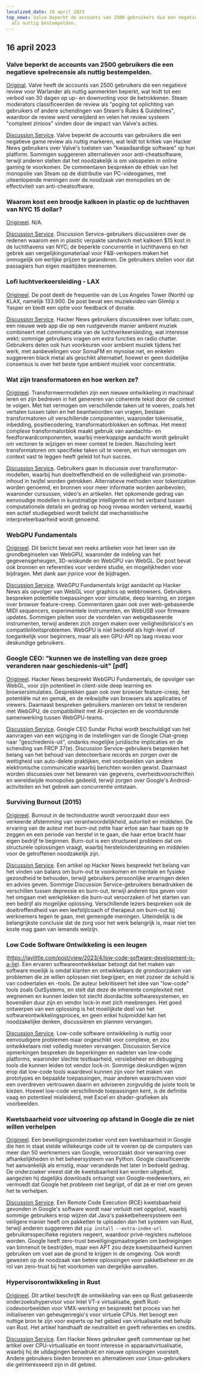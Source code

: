 ```yaml
---
localized_date: 16 april 2023
top_news: Valve beperkt de accounts van 2500 gebruikers die een negatieve spelrecensie
  als nuttig bestempelden.
---
```




<CallToAction />

<Steps>

## 16 april 2023

### Valve beperkt de accounts van 2500 gebruikers die een negatieve spelrecensie als nuttig bestempelden.

[Original](https://tech.slashdot.org/story/23/04/14/175246/valve-restricts-accounts-of-2500-users-who-marked-a-negative-game-review-useful).
Valve heeft de accounts van 2500 gebruikers die een negatieve review voor Warlander als nuttig aanmerkten beperkt, wat leidt tot een verbod van 30 dagen op up- en downvoting voor de betrokkenen. Steam moderators classificeerden de review als "poging tot oplichting van gebruikers of andere schendingen van Steam's Rules & Guidelines", waardoor de review werd verwijderd en velen het review systeem "compleet zinloos" vinden door de impact van Valve's acties.

[Discussion Service](http://news.ycombinator.com/item?id=35577895).
Valve beperkt de accounts van gebruikers die een negatieve game review als nuttig markeren, wat leidt tot kritiek van Hacker News gebruikers over Valve's toelaten van "kwaadaardige software" op hun platform. Sommigen suggereren alternatieven voor anti-cheatsoftware, terwijl anderen stellen dat het noodzakelijk is om valsspelen in online gaming te voorkomen. De commentaren bespreken de ethiek van het monopolie van Steam op de distributie van PC-videogames, met uiteenlopende meningen over de noodzaak van monopolies en de effectiviteit van anti-cheatsoftware.

### Waarom kost een broodje kalkoen in plastic op de luchthaven van NYC 15 dollar?

[Origineel](https://hellgatenyc.com/why-is-airport-turkey-sandwich-expensive).
N/A.

[Discussion Service](http://news.ycombinator.com/item?id=35580847).
Discussion Service-gebruikers discussiëren over de redenen waarom een in plastic verpakte sandwich met kalkoen $15 kost in de luchthavens van NYC; de beperkte concurrentie in luchthavens en het gebrek aan vergelijkingsmateriaal voor F&B-verkopers maken het onmogelijk om eerlijke prijzen te garanderen. De gebruikers stellen voor dat passagiers hun eigen maaltijden meenemen.

### Lofi luchtverkeersleiding - LAX

[Origineel](https://www.lofiatc.com/?icao=KLAX).
De post deelt de frequentie van de Los Angeles Tower (North) op KLAX, namelijk 133.900. De post bevat een muziekvideo van Glimlip x Yasper en biedt een optie voor feedback of donatie.

[Discussion Service](http://news.ycombinator.com/item?id=35583228).
Hacker News gebruikers discussiëren over lofiatc.com, een nieuwe web app die op een rustgevende manier ambient muziek combineert met communicatie van de luchtverkeersleiding, wat interesse wekt; sommige gebruikers vragen om extra functies en radio chatter. Gebruikers delen ook hun voorkeuren voor ambient muziek tijdens het werk, met aanbevelingen voor SomaFM en mynoise.net, en enkelen suggereren black metal als geschikt alternatief, hoewel er geen duidelijke consensus is over het beste type ambient muziek voor concentratie.

### Wat zijn transformatoren en hoe werken ze?

[Origineel](https://txt.cohere.ai/what-are-transformer-models/).
Transformeermodellen zijn een nieuwe ontwikkeling in machinaal leren en zijn bedreven in het genereren van coherente tekst door de context te volgen. Met het vermogen om verschillende taken uit te voeren, zoals het vertalen tussen talen en het beantwoorden van vragen, bestaan transformatoren uit verschillende componenten, waaronder tokenisatie, inbedding, positiecodering, transformatorblokken en softmax. Het meest complexe transformatorblok maakt gebruik van aandachts- en feedforwardcomponenten, waarbij meerkoppige aandacht wordt gebruikt om vectoren te wijzigen en meer context te bieden. Nascholing leert transformatoren om specifieke taken uit te voeren, en hun vermogen om context vast te leggen heeft geleid tot hun succes.

[Discussion Service](http://news.ycombinator.com/item?id=35576918).
Gebruikers gaan in discussie over transformator-modellen, waarbij hun doeltreffendheid en de volledigheid van promotie-inhoud in twijfel worden getrokken. Alternatieve methoden voor tokenization worden genoemd, en bronnen voor meer informatie worden aanbevolen, waaronder cursussen, video's en artikelen. Het opkomende gedrag van eenvoudige modellen in kunstmatige intelligentie en het verband tussen computationele details en gedrag op hoog niveau worden verkend, waarbij een actief studiegebied wordt belicht dat mechanistische interpreteerbaarheid wordt genoemd.

### WebGPU Fundamentals

[Origineel](https://webgpufundamentals.org/).
Dit bericht bevat een reeks artikelen voor het leren van de grondbeginselen van WebGPU, waaronder de indeling van het gegevensgeheugen, 3D-wiskunde en WebGPU van WebGL. De post bevat ook bronnen en referenties voor verdere studie, en mogelijkheden voor bijdragen. Met dank aan jrprice voor de bijdragen.

[Discussion Service](http://news.ycombinator.com/item?id=35579334).
WebGPU Fundamentals krijgt aandacht op Hacker News als opvolger van WebGL voor graphics op webbrowsers. Gebruikers bespreken potentiële toepassingen voor simulatie, deep learning, en zorgen over browser feature-creep. Commentaren gaan ook over web-gebaseerde MIDI sequencers, experimentele instrumenten, en WebUSB voor firmware updates. Sommigen pleiten voor de voordelen van webgebaseerde instrumenten, terwijl anderen zich zorgen maken over veiligheidsrisico's en compatibiliteitsproblemen. WebGPU is niet bedoeld als high-level of toegankelijk voor beginners, maar als een GPU-API op laag niveau voor deskundige gebruikers.

### Google CEO: "kunnen we de instelling van deze groep veranderen naar geschiedenis-uit" [pdf]

[Origineel](https://ia601707.us.archive.org/28/items/gov.uscourts.cand.364454/gov.uscourts.cand.364454.385.0.pdf).
Hacker News bespreekt WebGPU Fundamentals, de opvolger van WebGL, voor zijn potentieel in client-side deep learning en browsersimulaties. Gesprekken gaan ook over browser feature-creep, het potentiële nut en gemak, en de reikwijdte van browsers als applicaties of viewers. Daarnaast bespreken gebruikers manieren om tekst te renderen met WebGPU, de compatibiliteit met AI-projecten en de voortdurende samenwerking tussen WebGPU-teams.

[Discussion Service](http://news.ycombinator.com/item?id=35585174).
Google CEO Sundar Pichai wordt beschuldigd van het aanvragen van een wijziging in de instellingen van de Google Chat-groep naar "geschiedenis-uit", ondanks mogelijke juridische implicaties en de schending van FRCP 37(e). Discussion Service-gebruikers bespreken het belang van het behoud van detecteerbare records en zorgen over de wettigheid van auto-delete praktijken, met voorbeelden van andere elektronische communicatie waarbij berichten worden gewist. Daarnaast worden discussies over het bewaren van gegevens, overheidsvoorschriften en wereldwijde monopolies gedeeld, terwijl zorgen over Google's Android-activiteiten en het gebrek aan concurrentie ontstaan.

### Surviving Burnout (2015)

[Origineel](https://lifeofaudrey.com/essays/surviving_burnout.html).
Burnout in de techindustrie wordt veroorzaakt door een verkeerde afstemming van verantwoordelijkheid, autoriteit en middelen. De ervaring van de auteur met burn-out zette haar ertoe aan haar baan op te zeggen en een periode van herstel in te gaan, die haar ertoe bracht haar eigen bedrijf te beginnen. Burn-out is een structureel probleem dat om structurele oplossingen vraagt, waarbij herstelondersteuning en middelen voor de getroffenen noodzakelijk zijn.

[Discussion Service](http://news.ycombinator.com/item?id=35577285).
Een artikel op Hacker News bespreekt het belang van het vinden van balans om burn-out te voorkomen en mentale en fysieke gezondheid te behouden, terwijl gebruikers persoonlijke ervaringen delen en advies geven. Sommige Discussion Service-gebruikers benadrukken de verschillen tussen depressie en burn-out, terwijl anderen tips geven voor het omgaan met werkplekken die burn-out veroorzaken of het starten van een bedrijf als mogelijke oplossing. Verschillende lezers bespreken ook de doeltreffendheid van een leefstijlcoach of therapeut om burn-out bij werknemers tegen te gaan, met gemengde meningen. Uiteindelijk is de belangrijkste conclusie dat de zorg voor het werk belangrijk is, maar niet ten koste mag gaan van iemands welzijn.

### Low Code Software Ontwikkeling is een leugen

(https://jaylittle.com/post/view/2023/4/low-code-software-development-is-a-lie).
Een ervaren softwareontwikkelaar betoogt dat het maken van software moeilijk is omdat klanten en ontwikkelaars de grondoorzaken van problemen die ze willen oplossen niet begrijpen, en niet zozeer de schuld is van codeertalen en -tools. De auteur bekritiseert het idee van "low-code" tools zoals OutSystems, en stelt dat deze de inherente complexiteit niet wegnemen en kunnen leiden tot slecht doordachte softwaresystemen, en bovendien duur zijn en vendor lock-in met zich meebrengen. Het goed ontwerpen van een oplossing is het moeilijkste deel van het softwareontwikkelingsproces, en geen enkel hulpmiddel kan het noodzakelijke denken, discussiëren en plannen vervangen.

[Discussion Service](http://news.ycombinator.com/item?id=35578240).
Low-code software ontwikkeling is nuttig voor eenvoudigere problemen maar ongeschikt voor complexe, en zou ontwikkelaars niet volledig moeten vervangen. Discussion Service opmerkingen bespreken de beperkingen en nadelen van low-code platforms, waaronder slechte testbaarheid, versiebeheer en debugging tools die kunnen leiden tot vendor lock-in. Sommige deskundigen wijzen erop dat low-code tools waardevol kunnen zijn voor het maken van prototypes en bepaalde toepassingen, maar anderen waarschuwen voor een overdreven vertrouwen daarin en adviseren zorgvuldig de juiste tools te kiezen. Hoewel low-code verschillende toepassingen kent, is de definitie vaag en potentieel misleidend, met Excel en shader-grafieken als voorbeelden.

### Kwetsbaarheid voor uitvoering op afstand in Google die ze niet willen verhelpen

[Origineel](https://giraffesecurity.dev/posts/google-remote-code-execution/).
Een beveiligingsonderzoeker vond een kwetsbaarheid in Google die hen in staat stelde willekeurige code uit te voeren op de computers van meer dan 50 werknemers van Google, veroorzaakt door verwarring over afhankelijkheden in het beheersysteem van Python. Google classificeerde het aanvankelijk als ernstig, maar veranderde het later in bedoeld gedrag. De onderzoeker vreest dat de kwetsbaarheid kan worden uitgebuit, aangezien hij dagelijks downloads ontvangt van Google-medewerkers, en vermoedt dat Google het probleem niet begrijpt, of dat ze er niet om geven het te verhelpen.

[Discussion Service](http://news.ycombinator.com/item?id=35581532).
Een Remote Code Execution (RCE) kwetsbaarheid gevonden in Google's software wordt naar verluidt niet opgelost, waarbij sommige gebruikers erop wijzen dat Java's pakketbeheersysteem een veiligere manier heeft om pakketten te uploaden dan het systeem van Rust, terwijl anderen suggereren dat `pip install --extra-index-url` gebruikersspecifieke registers negeert, waardoor privé-registers nutteloos worden. Google heeft zero-trust beveiligingsmaatregelen om bedreigingen van binnenuit te bestrijden, maar een APT zou deze kwetsbaarheid kunnen gebruiken om voet aan de grond te krijgen in de omgeving. Ook wordt gewezen op de noodzaak van betere oplossingen voor pakketbeheer en de rol van zero-trust bij het voorkomen van dergelijke aanvallen.

### Hypervisorontwikkeling in Rust

[Origineel](https://memn0ps.github.io/hypervisor-development-in-rust-part-1/).
Dit artikel beschrijft de ontwikkeling van een op Rust gebaseerde onderzoekshypervisor voor Intel VT-x virtualisatie, geeft Rust-codevoorbeelden voor VMX-werking en bespreekt het proces van het initialiseren van geheugenregio's voor virtuele CPUs. Het beoogt een nuttige bron te zijn voor experts op het gebied van virtualisatie met behulp van Rust. Het artikel handhaaft de neutraliteit en geeft referenties en credits.

[Discussion Service](http://news.ycombinator.com/item?id=35579876).
Een Hacker News gebruiker geeft commentaar op het artikel over CPU-virtualisatie en toont interesse in apparaatvirtualisatie, waarbij hij de uitdagingen benadrukt en nieuwe oplossingen voorstelt. Andere gebruikers bieden bronnen en alternatieven voor Linux-gebruikers die geïnteresseerd zijn in dit gebied.

</Steps>
